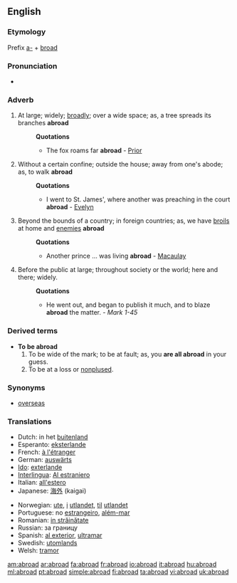 ==English==

===Etymology===
Prefix [[a-]] + [[broad]]

===Pronunciation===
*{{audio|en-us-abroad.ogg|Audio (US)}}

===Adverb===
{{en-adv}}

# At large; widely; [[broadly]]; over a wide space; as, a tree spreads its branches '''abroad'''
#:'''Quotations'''
#:*The fox roams far '''abroad''' - [[Prior]]
# Without a certain confine; outside the house; away from one's abode; as, to walk '''abroad'''
#:'''Quotations'''
#:*I went to St. James', where another was preaching in the court '''abroad''' - [[Evelyn]]
# Beyond the bounds of a country; in foreign countries; as, we have [[broils]] at home and [[enemies]] '''abroad'''
#:'''Quotations'''
#:*Another prince ... was living '''abroad''' - [[Macaulay]]
# Before the public at large; throughout society or the world; here and there; widely.
#:'''Quotations'''
#:*He went out, and began to publish it much, and to blaze '''abroad''' the matter. - ''Mark 1-45''

===Derived terms===
*'''To be abroad'''
*#To be wide of the mark; to be at fault; as, you '''are all abroad''' in your guess.
*# To be at a loss or [[nonplused]].

===Synonyms===
*[[overseas]]

===Translations===
{{trans-top}}
*Dutch: in het [[buitenland]]
*Esperanto: [[eksterlande]]
*French: [[à l'étranger]]
*German: [[auswärts]]
*[[Ido]]: [[exterlande]]
*[[Interlingua]]: [[Al estraniero]]
*Italian: [[all'estero]]
*Japanese: [[海外]] (kaigai)
{{trans-mid}}
*Norwegian: [[ute]], [[i]] [[utlandet]], [[til]] [[utlandet]]
*Portuguese: no [[estrangeiro]], [[além-mar]]
*Romanian: [[in străinătate]]
*Russian: за границу
*Spanish: [[al exterior]], [[ultramar]]
*Swedish: [[utomlands]]
*Welsh: [[tramor]]
{{trans-bottom}}

[[am:abroad]]
[[ar:abroad]]
[[fa:abroad]]
[[fr:abroad]]
[[io:abroad]]
[[it:abroad]]
[[hu:abroad]]
[[ml:abroad]]
[[pt:abroad]]
[[simple:abroad]]
[[fi:abroad]]
[[ta:abroad]]
[[vi:abroad]]
[[uk:abroad]]